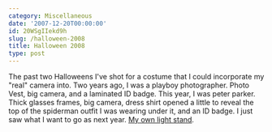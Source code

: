 ```yaml
---
category: Miscellaneous
date: '2007-12-20T00:00:00'
id: 20WSgIIekd9h
slug: /halloween-2008
title: Halloween 2008
type: post
---
```


The past two Halloweens I've shot for a costume that I could
incorporate my "real" camera into. Two years ago, I was a playboy
photographer. Photo Vest, big camera, and a laminated ID badge.
This year, I was peter parker. Thick glasses frames, big camera,
dress shirt opened a little to reveal the top of the spiderman
outfit I was wearing under it, and an ID badge. I just saw what I
want to go as next year.
[My own light stand](http://strobist.blogspot.com/2006/05/straddling-line-between-genius-and.html).
